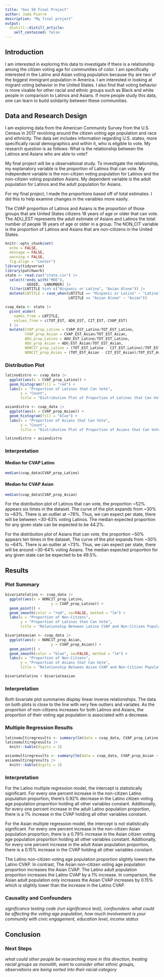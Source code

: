```yaml
---
title: "Gov 50 Final Project"
author: Jada Pierre
description: "My final project"
output:
  distill::distill_article:
    self_contained: false
---
```

## Introduction

I am interested in exploring this data to investigate if there is a relationship among the citizen voting age for communities of color. I am specifically interested in the Latino and Asian voting population because thy are two of the biggest immigrant population in America. I am interested in looking at migrant voting behavior in the United States. I also find that voting behavior is more visable for other racial and ethnic groups such as Black and white people in comparison to Latinos and Asians. If more people study this data, one can learn to build solidarity between these communities.

## Data and Research Design

I am exploring data from the American Community Survey from the U.S. Census in 2017 revolving around the citizen voting age population and race and ethnicity. The data set includes information regarding U.S. states, more specifically racial demographics and within it, who is eligible to vote. My research question is as follows: What is the relationship between the Latinos and Asians who are able to vote?

My final project will be a observational study. To investigate the relationship, my explanatory variable is the proportion of Latinos that can vote. My independent variable is the non-citizen voting population for Latinos and the non-citizen voting population Asians. My dependent variable is the adult population for Latinos and the adult population for Asians.

For my final project, I made the proportions based off of total estimates. I did this to help examine changes in the variables more easily.

The CVAP proportion of Latinos and Asians is the proportion of those groups that are United States citizens 18 years of age or older that can vote. The ADU_EST represents the adult estimate of Asians and Latinos the total number of people 18 years of age or older in a group. The NON_CIT variable is the proportion of Latinos and Asians that are non-citizens in the United States.


```r
knitr::opts_chunk$set(
  echo = FALSE,
  message = FALSE,
  warning = FALSE,
  fig.align = "center")
library(tidyverse)
library(patchwork)
state <- read.csv("state.csv") |>
  select(!ends_with("MOE"),
         -GEOID, -LNNUMBER) |>
  filter(LNTITLE %in% c("Hispanic or Latino", "Asian Alone")) |>
  mutate(LNTITLE = case_when(LNTITLE == "Hispanic or Latino" ~ "Latino",
                             LNTITLE == "Asian Alone" ~ "Asian"))
```

```r
cvap_data <- state |>
  pivot_wider(
    names_from = LNTITLE,
    values_from = c(TOT_EST, ADU_EST, CIT_EST, CVAP_EST)
  ) |>
  mutate(CVAP_prop_Latino = CVAP_EST_Latino/TOT_EST_Latino,
         CVAP_prop_Asian = CVAP_EST_Asian/TOT_EST_Asian,
         ADU_prop_Latino = ADU_EST_Latino/TOT_EST_Latino,
         ADU_prop_Asian = ADU_EST_Asian/TOT_EST_Asian,
         NONCIT_prop_Latino = (TOT_EST_Latino - CIT_EST_Latino)/TOT_EST_Latino,
         NONCIT_prop_Asian = (TOT_EST_Asian - CIT_EST_Asian)/TOT_EST_Asian)
```

### Distribution Plot

```r
latinodistro <- cvap_data |>
  ggplot(aes(x = CVAP_prop_Latino)) +
  geom_histogram(fill = "red") +
  labs(x = "Proportion of Latinos that Can Vote",
       y = "Count",
       title = "Distribution Plot of Proportion of Latinos that Can Vote")

asiandistro <- cvap_data |>
  ggplot(aes(x = CVAP_prop_Asian)) +
  geom_histogram(fill = "blue") +
  labs(x = "Proportion of Asians that Can Vote",
       y = "Count",
       title = "Distribution Plot of Proportion of Asians that Can Vote")

latinodistro + asiandistro
```

### Interpretation

#### Median for CVAP Latino
```r
median(cvap_data$CVAP_prop_Latino)
```

#### Median for CVAP Asian
```r
median(cvap_data$CVAP_prop_Asian)
```


For the distribution plot of Latinos that can vote, the proportion ~52% appears six times in the dataset. The curve of the plot expands from ~30% to ~63%. There is an outlier at ~78%. Thus, we can expect per state, there will be between ~30-63% voting Latinos. The median expected proportion for any given state can be expected to be 44.2%.

For the distribution plot of Asians that can vote, the proportion ~50% appears ten times in the dataset. The curve of the plot expands from ~30% to ~64%. There is an outlier at ~73%. Thus, we can expect per state, there will be around ~30-64% voting Asians. The median expected proportion for any given state can be expected to be 49.5%.

## Results

### Plot Summary

```r
bivariatelatino <- cvap_data |>
  ggplot(aes(x = NONCIT_prop_Latino,
                     y = CVAP_prop_Latino)) +
  geom_point() +
  geom_smooth(color = "red", se=FALSE, method = "lm") +
  labs(x = "Proportion of Non-Citzens",
       y = "Proportion of Latinos that Can Vote",
       title = "Relationship Between Latino CVAP and Non-Citizen Populations")

bivariateasian <- cvap_data |>
  ggplot(aes(x = NONCIT_prop_Asian,
                     y = CVAP_prop_Asian)) +
  geom_point() +
  geom_smooth(color = "blue", se=FALSE, method = "lm") +
  labs(x = "Proportion of Non-Citzens",
       y = "Proportion of Asians that Can Vote",
       title = "Relationship Between Asian CVAP and Non-Citizen Populations")

bivariatelatino + bivariateasian
```

### Interpretation

Both bivariate plot summaries display linear inverse relationships. The data on both plots is close to the line with very few outliers and variates. As the proportion of non-citizens increases for both Latinos and Asians, the proportion of their voting age population is associated with a decrease.

### Multiple Regression Results

```r
latinomultiregresults <- summary(lm(data = cvap_data, CVAP_prop_Latino ~ NONCIT_prop_Latino + ADU_prop_Latino))$coefficients
latinomultiregresults |>
  knitr::kable(digits = 2)
```

```r
asianmultiregresults <- summary(lm(data = cvap_data, CVAP_prop_Asian ~ NONCIT_prop_Asian + ADU_prop_Asian))$coefficients
asianmultiregresults |>
  knitr::kable(digits = 2)
```


### Interpretation

For the Latino multiple regression model, the intercept is statistically significant. For every one percent increase in the non-citizen Latino population proportion, there's 0.92% decrease in the Latino citizen voting age population proportion holding all other variables constant. Additionally, for every one percent increase in the adult Latino population proportion, there is a 1% increase in the CVAP holding all other variables constant.


For the Asian multiple regression model, the intercept is not statistically significant. For every one percent increase in the non-citizen Asian population proportion, there is a 0.79% increase in the Asian citizen voting age population proportion holding all other variables constant. Additionally, for every one percent increase in the adult Asian population proportion, there is a 0.15% increase in the CVAP holding all other variables constant.

The Latino non-citizen voting age population proportion slightly lowers the Latino CVAP. In contrast, The Asian non-citizen voting age population proportion increases the Asian CVAP. The Latino adult population proportion increases the Latino CVAP by a 1% increase. In comparison, the Asian adult population only increases the Asian CVAP increases by 0.15% which is slightly lower than the increase in the Latino CVAP.

### Causality and Confounders

*significance testing code (run significance test), confounders: what could be affecting the voting age population, how much involvement is your community with civic engagement, education level, income status*

## Conclusion

### Next Steps

*what could other people be researching more in this direction, treating racial groups as monolith, want to consider other ethnic groups, observations are being sorted into their racial category*